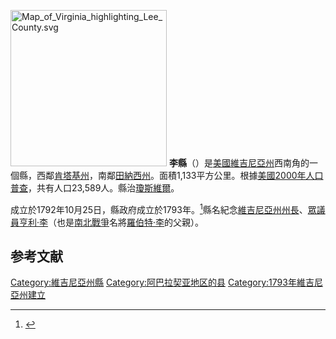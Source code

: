 {{NoteTA
|G1=US
}}
[[File:Map_of_Virginia_highlighting_Lee_County.svg|250px]]
{{Otheruses|李縣|subject=美國維吉尼亞州的一個縣|other=同名的縣}}
'''李縣'''（{{lang-en|Lee County}}）是[[美國|美國]][[維吉尼亞州|維吉尼亞州]]西南角的一個縣，西鄰[[肯塔基州|肯塔基州]]，南鄰[[田納西州|田納西州]]。面積1,133平方公里。根據[[美國2000年人口普查|美國2000年人口普查]]，共有人口23,589人。縣治[[瓊斯維爾_(維吉尼亞州)|瓊斯維爾]]。

成立於1792年10月25日，縣政府成立於1793年。<ref>{{Cite web |url=http://freepages.genealogy.rootsweb.com/~harrisonrep/Census/VAcounty.htm |title=存档副本 |access-date=2007-01-15 |archive-date=2008-05-18 |archive-url=https://web.archive.org/web/20080518094810/http://freepages.genealogy.rootsweb.com/%7Eharrisonrep/Census/VAcounty.htm |dead-url=no }}</ref>縣名紀念[[維吉尼亞州|維吉尼亞州]][[維吉尼亞州州長|州長]]、[[美國眾議院|眾議員]][[亨利·李|亨利·李]]（也是[[南北戰爭|南北戰爭]]名將[[羅伯特·李|羅伯特·李]]的父親）。

== 参考文献 ==
{{reflist}}
{{弗吉尼亚州}}
{{DEFAULTSORT:Lee County, Virginia}}
[[Category:維吉尼亞州縣|Category:維吉尼亞州縣]]
[[Category:阿巴拉契亚地区的县|Category:阿巴拉契亚地区的县]]
[[Category:1793年維吉尼亞州建立|Category:1793年維吉尼亞州建立]]